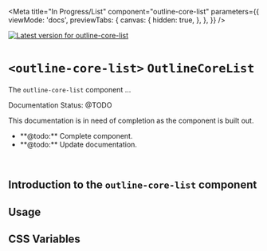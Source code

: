 

<Meta
  title="In Progress/List"
  component="outline-core-list"
  parameters={{
    viewMode: 'docs',
    previewTabs: {
      canvas: {
        hidden: true,
      },
    },
  }}
/>

[![Latest version for outline-core-list](https://img.shields.io/npm/v/@phase2/outline-core-list)](https://www.npmjs.com/package/@phase2/outline-core-list)

# `<outline-core-list>` `OutlineCoreList`

The `outline-core-list` component ...

<outline-core-alert status="warning">
  <span slot="header">Documentation Status: @TODO</span>
  <p>This documentation is in need of completion as the component is built out.</p>
  <ul>
    <li>**@todo:** Complete component.</li>
    <li>**@todo:** Update documentation.</li>
  </ul>
</outline-core-alert>
<br />

## Introduction to the **`outline-core-list`** component


## Usage

## CSS Variables

